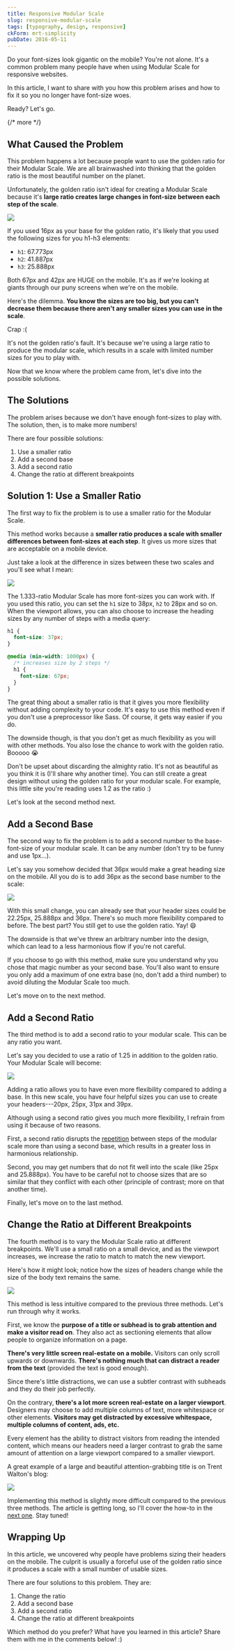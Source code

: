 ```yaml
---
title: Responsive Modular Scale
slug: responsive-modular-scale
tags: [typography, design, responsive]
ckForm: mrt-simplicity
pubDate: 2016-05-11
---
```


Do your font-sizes look gigantic on the mobile? You're not alone. It's a common problem many people have when using Modular Scale for responsive websites.

In this article, I want to share with you how this problem arises and how to fix it so you no longer have font-size woes.

Ready? Let's go.

{/* more */}

## What Caused the Problem

This problem happens a lot because people want to use the golden ratio for their Modular Scale. We are all brainwashed into thinking that the golden ratio is the most beautiful number on the planet.

Unfortunately, the golden ratio isn't ideal for creating a Modular Scale because it's **large ratio creates large changes in font-size between each step of the scale**.

<Image
  src='/images/2016/responsive-modular-scale/golden-ratio-scale.png'
  caption='Modular Scale produced by the Golden Ratio (1.618)'
/>

If you used 16px as your base for the golden ratio, it's likely that you used the following sizes for you h1-h3 elements:

- `h1`: 67.773px
- `h2`: 41.887px
- `h3`: 25.888px

Both 67px and 42px are HUGE on the mobile. It's as if we're looking at giants through our puny screens when we're on the mobile.

Here's the dilemma. **You know the sizes are too big, but you can't decrease them because there aren't any smaller sizes you can use in the scale**.

Crap :(

It's not the golden ratio's fault. It's because we're using a large ratio to produce the modular scale, which results in a scale with limited number sizes for you to play with.

Now that we know where the problem came from, let's dive into the possible solutions.

## The Solutions

The problem arises because we don't have enough font-sizes to play with. The solution, then, is to make more numbers!

There are four possible solutions:

1. Use a smaller ratio
2. Add a second base
3. Add a second ratio
4. Change the ratio at different breakpoints

## Solution 1: Use a Smaller Ratio

The first way to fix the problem is to use a smaller ratio for the Modular Scale.

This method works because a **smaller ratio produces a scale with smaller differences between font-sizes at each step**. It gives us more sizes that are acceptable on a mobile device.

Just take a look at the difference in sizes between these two scales and you'll see what I mean:

<Image
  src='/images/2016/responsive-modular-scale/diff-scales.png'
  caption='Modular Scale with ratio 1.333 vs Modular Scale with ratio 1.618'
/>

The 1.333-ratio Modular Scale has more font-sizes you can work with. If you used this ratio, you can set the `h1` size to 38px, `h2` to 28px and so on. When the viewport allows, you can also choose to increase the heading sizes by any number of steps with a media query:

```css
h1 {
  font-size: 37px;
}

@media (min-width: 1000px) {
  /* increases size by 2 steps */
  h1 {
    font-size: 67px;
  }
}
```

The great thing about a smaller ratio is that it gives you more flexibility without adding complexity to your code. It's easy to use this method even if you don't use a preprocessor like Sass. Of course, it gets way easier if you do.

The downside though, is that you don't get as much flexibility as you will with other methods. You also lose the chance to work with the golden ratio. Booooo 😭

Don't be upset about discarding the almighty ratio. It's not as beautiful as you think it is (I'll share why another time). You can still create a great design without using the golden ratio for your modular scale. For example, this little site you're reading uses 1.2 as the ratio :)

Let's look at the second method next.

## Add a Second Base

The second way to fix the problem is to add a second number to the base-font-size of your modular scale. It can be any number (don't try to be funny and use 1px...).

Let's say you somehow decided that 36px would make a great heading size on the mobile. All you do is to add 36px as the second base number to the scale:

<Image
  src='/images/2016/responsive-modular-scale/second-base.png'
  caption='Adding 36px as a second base'
/>

With this small change, you can already see that your header sizes could be 22.25px, 25.888px and 36px. There's so much more flexibility compared to before. The best part? You still get to use the golden ratio. Yay! 😄

The downside is that we've threw an arbitrary number into the design, which can lead to a less harmonious flow if you're not careful.

If you choose to go with this method, make sure you understand why you chose that magic number as your second base. You'll also want to ensure you only add a maximum of one extra base (no, don't add a third number) to avoid diluting the Modular Scale too much.

Let's move on to the next method.

## Add a Second Ratio

The third method is to add a second ratio to your modular scale. This can be any ratio you want.

Let's say you decided to use a ratio of 1.25 in addition to the golden ratio. Your Modular Scale will become:

<Image
  src='/images/2016/responsive-modular-scale/second-ratio.png'
  caption='Adding a second ratio to the modular scale'
/>

Adding a ratio allows you to have even more flexibility compared to adding a base. In this new scale, you have four helpful sizes you can use to create your headers---20px, 25px, 31px and 39px.

Although using a second ratio gives you much more flexibility, I refrain from using it because of two reasons.

First, a second ratio disrupts the [repetition](/blog/why-vertical-rhythms/) between steps of the modular scale more than using a second base, which results in a greater loss in harmonious relationship.

Second, you may get numbers that do not fit well into the scale (like 25px and 25.888px). You have to be careful not to choose sizes that are so similar that they conflict with each other (principle of contrast; more on that another time).

Finally, let's move on to the last method.

## Change the Ratio at Different Breakpoints

The fourth method is to vary the Modular Scale ratio at different breakpoints. We'll use a small ratio on a small device, and as the viewport increases, we increase the ratio to match to match the new viewport.

Here's how it might look; notice how the sizes of headers change while the size of the body text remains the same.

<Image
  src='/images/2016/responsive-modular-scale/change-ratio.gif'
  caption='Changing Modular Scale ratio at different viewports'
/>

This method is less intuitive compared to the previous three methods. Let's run through why it works.

First, we know the **purpose of a title or subhead is to grab attention and make a visitor read on**. They also act as sectioning elements that allow people to organize information on a page.

**There's very little screen real-estate on a mobile.** Visitors can only scroll upwards or downwards. **There's nothing much that can distract a reader from the text** (provided the text is good enough).

Since there's little distractions, we can use a subtler contrast with subheads and they do their job perfectly.

On the contrary, **there's a lot more screen real-estate on a larger viewport**. Designers may choose to add multiple columns of text, more whitespace or other elements. **Visitors may get distracted by excessive whitespace, multiple columns of content, ads, etc.**

Every element has the ability to distract visitors from reading the intended content, which means our headers need a larger contrast to grab the same amount of attention on a large viewport compared to a smaller viewport.

A great example of a large and beautiful attention-grabbing title is on Trent Walton's blog:

<Image
  src='/images/2016/responsive-modular-scale/trent.png'
  caption="Title text on Trent's blog is big, grabs attention and is absolutely stunning"
/>

Implementing this method is slightly more difficult compared to the previous three methods. The article is getting long, so I'll cover the how-to in the [next one](/blog/changing-modular-scale/). Stay tuned!

## Wrapping Up

In this article, we uncovered why people have problems sizing their headers on the mobile. The culprit is usually a forceful use of the golden ratio since it produces a scale with a small number of usable sizes.

There are four solutions to this problem. They are:

1. Change the ratio
2. Add a second base
3. Add a second ratio
4. Change the ratio at different breakpoints

Which method do you prefer? What have you learned in this article? Share them with me in the comments below! :)
